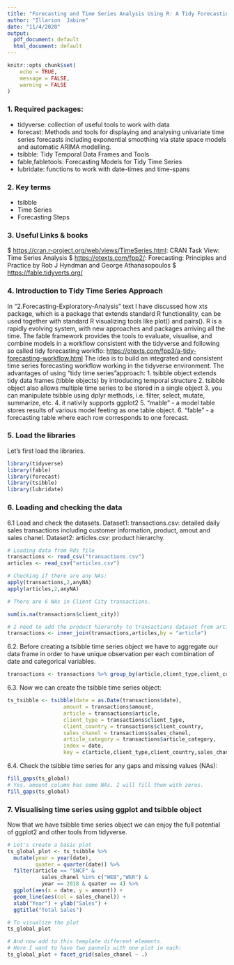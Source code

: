 ---
title: "Forecasting and Time Series Analysis Using R: A Tidy Forecasting Exploratory Analysis"
author: "Illarion  Jabine"
date: "11/4/2020"
output:
  pdf_document: default
  html_document: default
---

```{r setup, include=FALSE}
knitr::opts_chunk$set(
	echo = TRUE,
	message = FALSE,
	warning = FALSE
)
```


### 1. Required packages:

* tidyverse: collection of useful tools to work with data
* forecast: Methods and tools for displaying and analysing univariate time series forecasts including exponential smoothing via state space models and automatic ARIMA modelling.
* tsibble: Tidy Temporal Data Frames and Tools
* fable,fabletools: Forecasting Models for Tidy Time Series
* lubridate: functions to work with date-times and time-spans


### 2. Key terms
 * tsibble 
 * Time Series
 * Forecasting Steps

### 3. Useful Links & books
 $ <https://cran.r-project.org/web/views/TimeSeries.html>: CRAN Task View: Time Series Analysis
 $ <https://otexts.com/fpp2/>: Forecasting: Principles and Practice by Rob J Hyndman and George Athanasopoulos
 $ <https://fable.tidyverts.org/>
 
### 4. Introduction to Tidy Time Series Approach

In "2.Forecasting-Exploratory-Analysis" text I have discussed how xts package, which is a package that extends standard R functionality, can be used together with standard R visualizing tools like plot() and pairs().
R is a rapidly evolving system, with new approaches and packages arriving all the time.
The fable framework provides the tools to evaluate, visualise, and combine models in a workflow consistent with the tidyverse and following so called tidy forecasting workflo: <https://otexts.com/fpp3/a-tidy-forecasting-workflow.html>
The idea is to build an integrated and consistent time series forecasting workflow working in the tidyverse environment. 
The advantages of using "tidy time series"approach:
 1. tsibble object extends tidy data frames (tibble objects) by introducing temporal structure
 2. tsibble object also allows multiple time series to be stored in a single object
 3. you can manipulate tsibble using dplyr methods, i.e. filter, select, mutate, summarize, etc.
 4. it nativily supports ggplot2
 5. "mable" - a model table stores results of various model feeting as one table object.
 6. "fable" - a forecasting table where each row corresponds to one forecast. 

### 5. Load the libraries
Let's first load the libraries.
```{r loading packages, message=FALSE, warning=FALSE}
library(tidyverse)
library(fable)
library(forecast)
library(tsibble)
library(lubridate)
```

### 6. Loading and checking the data

 6.1 Load and check the datasets.
  Dataset1: transactions.csv: detailed daily sales transactions including customer   information, product, amout and sales chanel.
  Dataset2: articles.csv: product hierarchy.
 
```{r load the data and pre-process them}
# Loading data from Rds file
transactions <- read_csv("transactions.csv")
articles <- read_csv("articles.csv")

# Checking if there are any NAs:
apply(transactions,2,anyNA)
apply(articles,2,anyNA)

# There are 6 NAs in Client City transactions. 

sum(is.na(transactions$client_city))

# I need to add the product hierarchy to transactions dataset from articles dataset:
transactions <- inner_join(transactions,articles,by = "article")

```

 6.2. Before creating a tsibble time series object we have to aggregate our data frame in order to have unique observation per each combination of date and categorical variables.
 
```{r aggregating transactions}
transactions <- transactions %>% group_by(article,client_type,client_country,sales_chanel,article_category,date) %>% summarise(amount = sum(amount))

```

 6.3. Now we can create the tsibble time series object:
 
```{r creating tsibble time series object}
ts_tsibble <- tsibble(date = as.Date(transactions$date), 
                  amount = transactions$amount, 
                  article = transactions$article, 
                  client_type = transactions$client_type, 
                  client_country = transactions$client_country, 
                  sales_chanel = transactions$sales_chanel, 
                  article_category = transactions$article_category,
                  index = date,
                  key = c(article,client_type,client_country,sales_chanel,article_category))
```
 6.4. Check the tsibble time series for any gaps and missing values (NAs):
```{r checking for gaps}
fill_gaps(ts_global)
# Yes, amount column has some NAs. I will fill them with zeros.
fill_gaps(ts_global)

```
### 7. Visualising time series using ggplot and tsibble object

Now that we have tsibble time series object we can enjoy the full potential of  ggplot2 and other tools from tidyverse.

```{r}
# Let's create a basic plot
ts_global_plot <- ts_tsibble %>%
  mutate(year = year(date), 
         quater = quarter(date)) %>%
  filter(article == "SNCF" & 
           sales_chanel %in% c("WEB","WER") & 
           year == 2018 & quater == 4) %>%
  ggplot(aes(x = date, y = amount)) +
  geom_line(aes(col = sales_chanel)) +
  xlab("Year") + ylab("Sales") +
  ggtitle("Total Sales")

# To visualize the plot
ts_global_plot

# And now add to this template different elements.
# Here I want to have two pannels with one plot in each:
ts_global_plot + facet_grid(sales_chanel ~ .)
  
```


